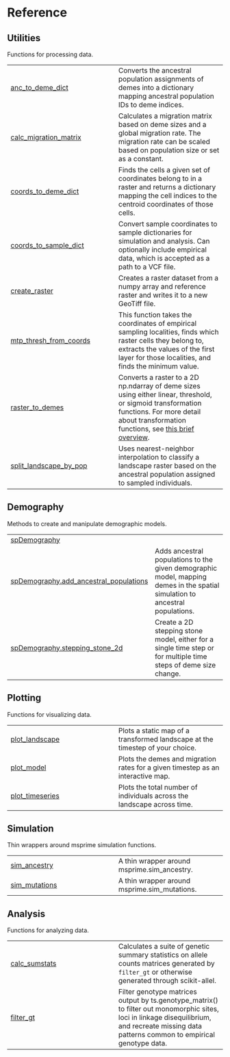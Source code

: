 # Reference {.doc .doc-index}

## Utilities

Functions for processing data.

| | |
| --- | --- |
| [anc_to_deme_dict](anc_to_deme_dict.qmd#spaceprime.anc_to_deme_dict) | Converts the ancestral population assignments of demes into a dictionary mapping ancestral population IDs to deme indices. |
| [calc_migration_matrix](calc_migration_matrix.qmd#spaceprime.calc_migration_matrix) | Calculates a migration matrix based on deme sizes and a global migration rate. The migration rate can be scaled based on population size or set as a constant. |
| [coords_to_deme_dict](coords_to_deme_dict.qmd#spaceprime.coords_to_deme_dict) | Finds the cells a given set of coordinates belong to in a raster and returns a dictionary mapping the cell indices to the centroid coordinates of those cells. |
| [coords_to_sample_dict](coords_to_sample_dict.qmd#spaceprime.coords_to_sample_dict) | Convert sample coordinates to sample dictionaries for simulation and analysis. Can optionally include empirical data, which is accepted as a path to a VCF file. |
| [create_raster](create_raster.qmd#spaceprime.create_raster) | Creates a raster dataset from a numpy array and reference raster and writes it to a new GeoTiff file. |
| [mtp_thresh_from_coords](mtp_thresh_from_coords.qmd#spaceprime.mtp_thresh_from_coords) | This function takes the coordinates of empirical sampling localities, finds which raster cells they belong to, extracts the values of the first layer for those localities, and finds the minimum value. |
| [raster_to_demes](raster_to_demes.qmd#spaceprime.raster_to_demes) | Converts a raster to a 2D np.ndarray of deme sizes using either linear, threshold, or sigmoid transformation functions. For more detail about transformation functions, see [this brief overview](transformation-functions.qmd). |
| [split_landscape_by_pop](split_landscape_by_pop.qmd#spaceprime.split_landscape_by_pop) | Uses nearest-neighbor interpolation to classify a landscape raster based on the ancestral population assigned to sampled individuals. |

## Demography

Methods to create and manipulate demographic models.

| | |
| --- | --- |
| [spDemography](spDemography.qmd#spaceprime.spDemography) |  |
| [spDemography.add_ancestral_populations](spDemography.add_ancestral_populations.qmd#spaceprime.spDemography.add_ancestral_populations) | Adds ancestral populations to the given demographic model, mapping demes in the spatial simulation to ancestral populations. |
| [spDemography.stepping_stone_2d](spDemography.stepping_stone_2d.qmd#spaceprime.spDemography.stepping_stone_2d) | Create a 2D stepping stone model, either for a single time step or for multiple time steps of deme size change. |

## Plotting

Functions for visualizing data.

| | |
| --- | --- |
| [plot_landscape](plot_landscape.qmd#spaceprime.plot_landscape) | Plots a static map of a transformed landscape at the timestep of your choice. |
| [plot_model](plot_model.qmd#spaceprime.plot_model) | Plots the demes and migration rates for a given timestep as an interactive map. |
| [plot_timeseries](plot_timeseries.qmd#spaceprime.plot_timeseries) | Plots the total number of individuals across the landscape across time. |

## Simulation

Thin wrappers around msprime simulation functions.

| | |
| --- | --- |
| [sim_ancestry](sim_ancestry.qmd#spaceprime.sim_ancestry) | A thin wrapper around msprime.sim_ancestry. |
| [sim_mutations](sim_mutations.qmd#spaceprime.sim_mutations) | A thin wrapper around msprime.sim_mutations. |

## Analysis

Functions for analyzing data.

| | |
| --- | --- |
| [calc_sumstats](calc_sumstats.qmd#spaceprime.calc_sumstats) | Calculates a suite of genetic summary statistics on allele counts matrices generated by `filter_gt` or otherwise generated through scikit-allel. |
| [filter_gt](filter_gt.qmd#spaceprime.filter_gt) | Filter genotype matrices output by ts.genotype_matrix() to filter out monomorphic sites, loci in linkage disequilibrium, and recreate missing data patterns common to empirical genotype data. |